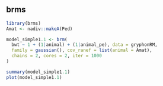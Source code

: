 ## brms

```r
library(brms)
Amat <- nadiv::makeA(Ped)

model_simple1.1 <- brm(
  bwt ~ 1 + (1|animal) + (1|animal_pe), data = gryphonRM,
  family = gaussian(), cov_ranef = list(animal = Amat),
  chains = 2, cores = 2, iter = 1000
)

summary(model_simple1.1)
plot(model_simple1.1)
```
